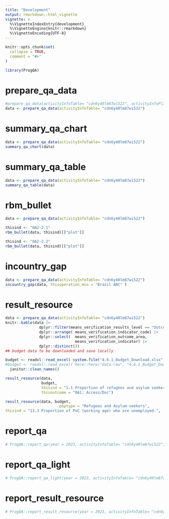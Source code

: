 ```yaml
---
title: "Development"
output: rmarkdown::html_vignette
vignette: >
  %\VignetteIndexEntry{development}
  %\VignetteEngine{knitr::rmarkdown}
  %\VignetteEncoding{UTF-8}
---
```


```r
knitr::opts_chunk$set(
  collapse = TRUE,
  comment = "#>"
)
```

```r
library(ProgQA)
```

<!-- WARNING - This vignette is generated by {fusen} from dev/function_documentation.Rmd: do not edit by hand -->

<!--
 For each fo the function you need, add FUSEN chunk through the Rstudio add-in " add {fusen} chunks"
 -->
 

# prepare_qa_data

    

  

```r
#prepare_qa_data(activityInfoTable= "cdn6y40lm87wi522", activityInfoPlan ="caqxz3lrqv8wig3", activityInfoCountry="cwpgxrfllcr4wv66")
data <- prepare_qa_data(activityInfoTable= "cdn6y40lm87wi522")
```

  

  

# summary_qa_chart

    

  

```r
data <- prepare_qa_data(activityInfoTable= "cdn6y40lm87wi522")
summary_qa_chart(data)
```

  

    

# summary_qa_table

    

  

```r
data <- prepare_qa_data(activityInfoTable= "cdn6y40lm87wi522")
summary_qa_table(data)
```

  

    

# rbm_bullet

    

  

```r

data <- prepare_qa_data(activityInfoTable= "cdn6y40lm87wi522")

thisind <- "OA2-2.1"
rbm_bullet(data, thisind)[["plot"]]

thisind <- "OA2-2.2"
rbm_bullet(data, thisind)[["plot"]]
```

  

   
   

# incountry_gap

    

  

```r
data <- prepare_qa_data(activityInfoTable= "cdn6y40lm87wi522")
incountry_gap(data, thisoperation_mco = "Brazil ABC" )
```

  

     



# result_resource

    

  

```r

data <- prepare_qa_data(activityInfoTable= "cdn6y40lm87wi522")
knitr::kable(data |>  
               dplyr::filter(means_verification_results_level == "Outcome" ) |>
               dplyr::arrange( means_verification_indicator_code) |>
               dplyr::select(  means_verification_outcome_area, 
                               means_verification_indicator) |>
               dplyr::distinct())
## budget data to be downloaded and save locally

budget <- readxl::read_excel( system.file("4.6.1_Budget_Download.xlsx", package = "ProgQA"),  skip = 1)|>  
#budget <- readxl::read_excel( here::here("data-raw", "4.6.1_Budget_Download.xlsx"),  skip = 1)|>
  janitor::clean_names() 

result_resource(data,
                budget, 
                thisind = "1.1 Proportion of refugees and asylum seekers registered on an individual basis.",
                thisoutcome = "OA1: Access/Doc")

result_resource(data, budget,
                        poptype = "Refugees and Asylum-seekers",
thisind = "13.3 Proportion of PoC (working age) who are unemployed.",  thisoutcome = "OA13: Livelihood")
```

  

  


# report_qa

    

  

```r
# ProgQA::report_qa(year = 2023, activityInfoTable= "cdn6y40lm87wi522",   folder = "dev/report")
```

  

  


# report_qa_light

    

  

```r
# ProgQA::report_qa_light(year = 2023, activityInfoTable= "cdn6y40lm87wi522",   folder = "dev/report")
```

  

  


# report_result_resource

    

  

```r
# ProgQA::report_result_resource(year = 2023, activityInfoTable= "cdn6y40lm87wi522",   folder = "dev/report")
```

  

  

<!--
 below is a default chunk to create and document your run_app function
-->




<!--
 Once you have created your back office functions , run the next chunk to install and package them


# There can be development actions

Create a chunk with 'development' actions

- The chunk needs to be named `development` or `dev`
- It contains functions that are used for package development only
- Note that you may want to store most of these functions in the 0-dev_history.Rmd file

These are only included in the present flat template file, their content will not be part of the package anywhere else.
-->


